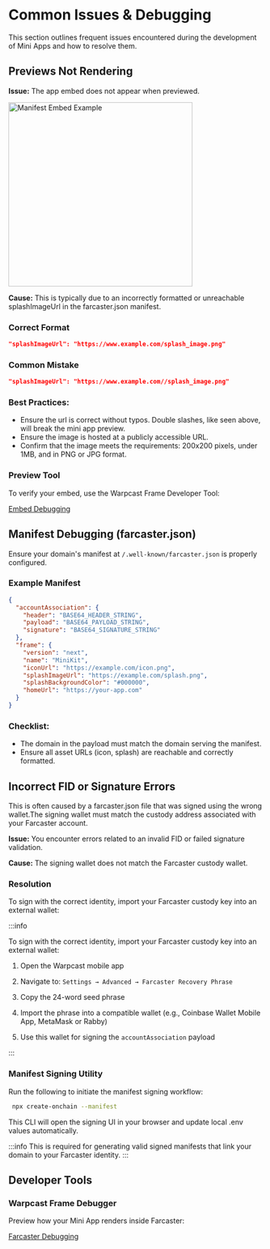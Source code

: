 # Common Issues & Debugging

This section outlines frequent issues encountered during the development of Mini Apps and how to resolve them.

## Previews Not Rendering

**Issue:** The app embed does not appear when previewed.

<img
  alt="Manifest Embed Example"
  src="/images/minikit/example_embed.png"
  height="364"
/>

**Cause:** This is typically due to an incorrectly formatted or unreachable splashImageUrl in the farcaster.json manifest.

### Correct Format

```json
"splashImageUrl": "https://www.example.com/splash_image.png"
```

### Common Mistake

```json
"splashImageUrl": "https://www.example.com//splash_image.png"
```

### Best Practices:

- Ensure the url is correct without typos. Double slashes, like seen above, will break the mini app preview.
- Ensure the image is hosted at a publicly accessible URL.
- Confirm that the image meets the requirements: 200x200 pixels, under 1MB, and in PNG or JPG format.

### Preview Tool

To verify your embed, use the Warpcast Frame Developer Tool:

[Embed Debugging](https://warpcast.com/~/developers/mini-apps/embed)

## Manifest Debugging (farcaster.json)

Ensure your domain's manifest at `/.well-known/farcaster.json` is properly configured.

### Example Manifest

```json
{
  "accountAssociation": {
    "header": "BASE64_HEADER_STRING",
    "payload": "BASE64_PAYLOAD_STRING",
    "signature": "BASE64_SIGNATURE_STRING"
  },
  "frame": {
    "version": "next",
    "name": "MiniKit",
    "iconUrl": "https://example.com/icon.png",
    "splashImageUrl": "https://example.com/splash.png",
    "splashBackgroundColor": "#000000",
    "homeUrl": "https://your-app.com"
  }
}
```

### Checklist:

- The domain in the payload must match the domain serving the manifest.
- Ensure all asset URLs (icon, splash) are reachable and correctly formatted.

## Incorrect FID or Signature Errors

This is often caused by a farcaster.json file that was signed using the wrong wallet.The signing wallet must match the custody address associated with your Farcaster account.

**Issue:** You encounter errors related to an invalid FID or failed signature validation.

**Cause:** The signing wallet does not match the Farcaster custody wallet.

### Resolution

To sign with the correct identity, import your Farcaster custody key into an external wallet:

:::info

To sign with the correct identity, import your Farcaster custody key into an external wallet:

1. Open the Warpcast mobile app

2. Navigate to: `Settings → Advanced → Farcaster Recovery Phrase`

3. Copy the 24-word seed phrase

4. Import the phrase into a compatible wallet (e.g., Coinbase Wallet Mobile App, MetaMask or Rabby)

5. Use this wallet for signing the `accountAssociation` payload

:::

### Manifest Signing Utility

Run the following to initiate the manifest signing workflow:

```bash
 npx create-onchain --manifest
```

This CLI will open the signing UI in your browser and update local .env values automatically.

:::info
This is required for generating valid signed manifests that link your domain to your Farcaster identity.
:::

## Developer Tools

### Warpcast Frame Debugger

Preview how your Mini App renders inside Farcaster:

[Farcaster Debugging](https://warpcast.com/~/developers/frames)
